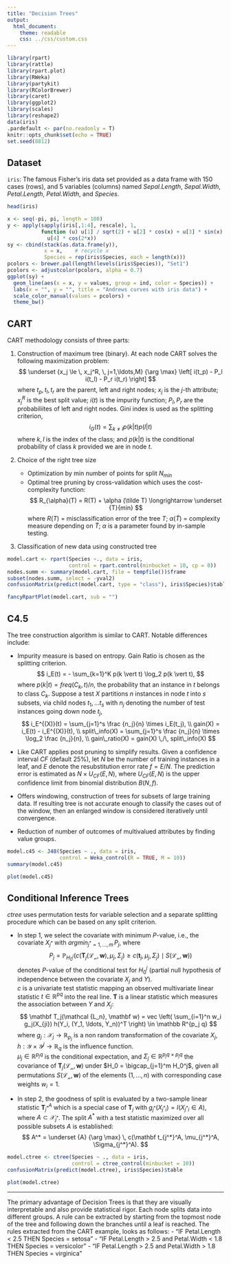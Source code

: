 ```yaml
---
title: "Decision Trees"
output: 
  html_document: 
    theme: readable
    css: ../css/custom.css
---
```


```r
library(rpart)
library(rattle)
library(rpart.plot)
library(RWeka)
library(partykit)
library(RColorBrewer)
library(caret)
library(ggplot2)
library(scales)
library(reshape2)
data(iris)
.pardefault <- par(no.readonly = T)
knitr::opts_chunk$set(echo = TRUE)
set.seed(8812)
```


## Dataset

`iris`: The famous Fisher's iris data set provided as a data frame with 150 cases (rows), and 5 variables (columns) named _Sepal.Length_, _Sepal.Width_, _Petal.Length_, _Petal.Width_, and _Species_.

```r
head(iris)
```

```r
x <- seq(-pi, pi, length = 100)
y <- apply(sapply(iris[,1:4], rescale), 1,
           function (u) u[1] / sqrt(2) + u[2] * cos(x) + u[3] * sin(x) + 
             u[4] * cos(2*x))
sy <- cbind(stack(as.data.frame(y)), 
            x = x,    # recycle x
            Species = rep(iris$Species, each = length(x)))
pcolors <- brewer.pal(length(levels(iris$Species)), "Set1")
pcolors <- adjustcolor(pcolors, alpha = 0.7)
ggplot(sy) +
  geom_line(aes(x = x, y = values, group = ind, color = Species)) +
  labs(x = "", y = "", title = "Andrews curves with iris data") +
  scale_color_manual(values = pcolors) +
  theme_bw()
```


## CART

CART methodology consists of three parts: 

1. Construction of maximum tree (binary). At each node CART solves the following maximization problem:
  $$
  \underset {x_j \le \, x_j^R, \, j=1,\ldots,M} {\arg \max} \left[ i(t_p) - P_l i(t_l) - P_r i(t_r) \right]
  $$
  where $t_p, t_l, t_r$ are the parent, left and right nodes; $x_j$ is the $j$-th attribute; $x_j^R$ is the best split value; $i(t)$ is the impurity function; $P_l, P_r$ are the probabiliites of left and right nodes. Gini index is used as the splitting criterion,
  $$
  i_G(t) = \sum_{k \neq l} p(k \vert t) p(l \vert t)
  $$
  where $k, l$ is the index of the class; and $p(k \vert t)$ is the conditional probability of class $k$ provided we are in node $t$.
  
2. Choice of the right tree size
     - Optimization by min number of points for split $N_{min}$
     - Optimal tree pruning by cross-validation which uses the cost-complexity function:
       $$
       R_{\alpha}(T) = R(T) + \alpha (\tilde T) \longrightarrow \underset {T}{min}
       $$
       where $R(T)$ = misclassification error of the tree $T$; $\alpha(\tilde T)$ = complexity measure depending on $\tilde T$; $\alpha$ is a parameter found by in-sample testing.
       
3. Classification of new data using constructed tree

```r
model.cart <- rpart(Species ~., data = iris, 
                    control = rpart.control(minbucket = 10, cp = 0))
nodes.summ <- summary(model.cart, file = tempfile())$frame
subset(nodes.summ, select = -yval2)
confusionMatrix(predict(model.cart, type = "class"), iris$Species)$table
```

```r
fancyRpartPlot(model.cart, sub = "")
```


## C4.5

The tree construction algorithm is similar to CART. Notable differences include:  

- Impurity measure is based on entropy. Gain Ratio is chosen as the splitting criterion.
  $$
  i_E(t) = - \sum_{k=1}^K p(k \vert t) \log_2 p(k \vert t),
  $$
  where $p(k \vert t) = freq(C_k, t) / n$, the probability that an instance in $t$ belongs to class $C_k$. Suppose a test $X$ partitions $n$ instances in node $t$ into $s$ subsets, via child nodes $t_1, \ldots t_s$ with $n_j$ denoting the number of test instances going down node $t_j$,
  $$
  i_E^{(X)}(t) = \sum_{j=1}^s \frac {n_j}{n} \times i_E(t_j),        \\
  gain(X) = i_E(t) - i_E^{(X)}(t),                                   \\
  split\_info(X) = \sum_{j=1}^s \frac {n_j}{n} \times 
                   \log_2 \frac {n_j}{n},                            \\
  gain\_ratio(X) = gain(X) \,/\, split\_info(X)
  $$

- Like CART applies post pruning to simplify results. Given a confidence interval $CF$ (default 25%), let $N$ be the number of training instances in a leaf, and $E$ denote the resubstitution error rate $f = E/N$. The prediction error is estimated as $N \times U_{CF}(E, N)$, where $U_{CF}(E, N)$ is the upper confidence limit from binomial distribution $B(N, f)$.

- Offers windowing, construction of trees for subsets of large training data. If resulting tree is not accurate enough to classify the cases out of the window, then an enlarged window is considered iteratively until convergence.

- Reduction of number of outcomes of multivalued attributes by finding value groups.

```r
model.c45 <- J48(Species ~ ., data = iris,
                 control = Weka_control(R = TRUE, M = 10))
summary(model.c45)
```

```r
plot(model.c45)
```

## Conditional Inference Trees

_ctree_ uses permutation tests for variable selection and a separate splitting procedure which can be based on any split criterion.

* In step 1, we select the covariate with minimum $P$-value, i.e., the covariate $X_{j^*}$ with ${argmin}_{j^* = 1,\ldots,m} \, P_j$, where
$$
P_j = \mathbb P_{H_0^j}(c({\mathbf T}_j(\mathcal {L_n}, \mathbf w), \mu_j, \Sigma_j) \ge
                        c({\mathbf t}_j, \mu_j, \Sigma_j) \mid S(\mathcal {L_n}, \mathbf w))
$$
denotes $P$-value of the conditional test for $H_0^j$  (partial null hypothesis of independence between the covariate $X_j$ and $Y$).  
$c$ is a univariate test statistic mapping an observed multivariate linear statistic $t \in \mathbb R^{pq}$ into the real line.
$\mathbf T$ is a linear statistic which measures the association between $Y$ and $X_j$:
$$
\mathbf T_j(\mathcal {L_n}, \mathbf w) = vec \left( \sum_{i=1}^n w_i g_j(X_{ji}) h(Y_i, (Y_1, \ldots, Y_n))^T \right) \in \mathbb R^{p_j q}
$$
where $g_j : \mathcal X_j \rightarrow \mathbb R_{p_j}$ is a non random transformation of the covariate $X_j$,  
$h: \mathcal Y \times \mathcal Y^j \rightarrow \mathbb R_q$ is the influence function.  
$\mu_j \in \mathbb R^{p_j q}$ is the conditional expectation, and $\Sigma_j \in \mathbb R^{p_j q \times p_j q}$ the covariance of $\mathbf T_j(\mathcal {L_n}, \mathbf w)$ under $H_0 = \bigcap_{j=1}^m H_0^j$, given all permutations $S(\mathcal {L_n}, \mathbf w)$ of the elements $(1, \ldots, n)$ with corresponding case weights $w_i = 1$.

* In step 2, the goodness of split is evaluated by a two-sample linear statistic $\mathbf T_{j^*}^A$ which is a special case of $\mathbf T_j$ with $g_{j^*}(X_{j^*i}) = I(X_{j^*i} \in A)$, where $A \subset \mathcal X_{j^*}$. The split $A^*$ with a test statistic maximized over all possible subsets $A$ is established:
$$
A^* = \underset {A} {\arg \max} \, c(\mathbf t_{j^*}^A, \mu_{j^*}^A, \Sigma_{j^*}^A).
$$

```r
model.ctree <- ctree(Species ~ ., data = iris,
                     control = ctree_control(minbucket = 10))
confusionMatrix(predict(model.ctree), iris$Species)$table
```

```r
plot(model.ctree)
```


---

The primary advantage of Decision Trees is that they are visually interpretable and also provide statistical rigor. Each node splits data into different groups. A rule can be extracted by starting from the topmost node of the tree and following down the branches until a leaf is reached. The rules extracted from the CART example, looks as follows: 
- “IF Petal.Length < 2.5 THEN Species = setosa”
- “IF Petal.Length > 2.5 and Petal.Width < 1.8 THEN Species = versicolor”
- “IF Petal.Length > 2.5 and Petal.Width > 1.8 THEN Species = virginica”

